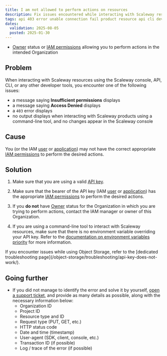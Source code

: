 ```yaml
---
title: I am not allowed to perform actions on resources
description: Fix issues encountered while interacting with Scaleway resources and products using the console or API.
tags: api 403 error unable connection fail product resource api cli developer tools
dates:
  validation: 2025-08-05
  posted: 2025-01-30
---
```



<Requirements />

- [Owner](/iam/concepts/#owner) status or [IAM permissions](/iam/concepts/#permission) allowing you to perform actions in the intended Organization

## Problem

When interacting with Scaleway resources using the Scaleway console, API, CLI, or any other developer tools, you encounter one of the following issues:

- a message saying **Insufficient permissions** displays
- a message saying **Access Denied** displays
- a `403` error displays
- no output displays when interacting with Scaleway products using a command-line tool, and no changes appear in the Scaleway console

## Cause

You (or the IAM [user](/iam/concepts/#user) or [application](/iam/concepts/#application)) may not have the correct appropriate [IAM permissions](/iam/how-to/view-permission-sets/) to perform the desired actions.

## Solution

1. Make sure that you are using a valid [API key](https://console.scaleway.com/iam/api-keys).

2. Make sure that the bearer of the API key (IAM [user](/iam/concepts/#user) or [application](/iam/concepts/#application)) has the appropriate [IAM permissions](/iam/how-to/view-permission-sets/) to perform the desired actions.

3. If you **do not** have [Owner](/iam/concepts/#owner) status for the Organization in which you are trying to perform actions, contact the IAM manager or owner of this Organization.

4. If you are using a command-line tool to interact with Scaleway resources, make sure that there is no environment variable overriding your API key. Refer to the [documentation on environment variables priority](/scaleway-cli/reference-content/environment-variables/#environment-variables-priority) for more information.

<Message type="note">
If you encounter issues while using Object Storage, refer to the [dedicated troubleshooting page](/object-storage/troubleshooting/api-key-does-not-work/).
</Message>

## Going further

- If you did not manage to identify the error and solve it by yourself, [open a support ticket](/account/how-to/open-a-support-ticket/), and provide as many details as possible, along with the necessary information below:
    - Organization ID
    - Project ID
    - Resource type and ID
    - Request type (PUT, GET, etc.)
    - HTTP status code
    - Date and time (timestamp)
    - User-agent (SDK, client, console, etc.)
    - Transaction ID (if possible)
    - Log / trace of the error (if possible)